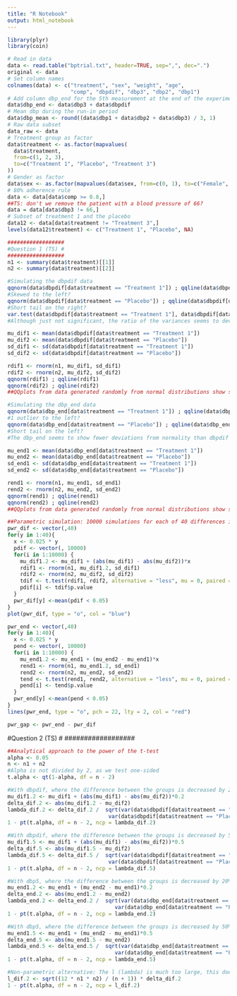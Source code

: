 ---
title: "R Notebook"
output: html_notebook
---



```{r}
library(plyr)
library(coin)

```


```{r}
# Read in data
data <- read.table("bptrial.txt", header=TRUE, sep=",", dec=".")
original <- data
# Set column names
colnames(data) <- c("treatment", "sex", "weight", "age",
                    "comp", "dbpdif", "dbp3", "dbp2", "dbp1")
# Add column dbp_end for the 5th measurement at the end of the experiment
data$dbp_end <- data$dbp3 + data$dbpdif
# Mean dbp during the run-in period
data$dbp_mean <- round((data$dbp1 + data$dbp2 + data$dbp3) / 3, 1)
# Raw data subset
data_raw <- data
# Treatment group as factor
data$treatment <- as.factor(mapvalues(
  data$treatment,
  from=c(1, 2, 3),
  to=c("Treatment 1", "Placebo", "Treatment 3")
))
# Gender as factor
data$sex <- as.factor(mapvalues(data$sex, from=c(0, 1), to=c("Female", "Male")))
# 80% adherence rule
data <- data[data$comp >= 0.8,]
##TS: don't we remove the patient with a blood pressure of 66?
data = data[data$dbp3 != 66,]
# Subset of treatment 1 and the placebo
data12 <- data[data$treatment != "Treatment 3",]
levels(data12$treatment) <- c("Treatment 1", "Placebo", NA)
```
```{r}
##################
#Question 1 (TS) #
##################
n1 <- summary(data$treatment)[[1]]
n2 <- summary(data$treatment)[[2]]

#Simulating the dbpdif data
qqnorm(data$dbpdif[data$treatment == "Treatment 1"]) ; qqline(data$dbpdif[data$treatment == "Treatment 1"])
#Skewed to the left?
qqnorm(data$dbpdif[data$treatment == "Placebo"]) ; qqline(data$dbpdif[data$treatment == "Placebo"])
#Short tail on the right?
var.test(data$dbpdif[data$treatment == "Treatment 1"], data$dbpdif[data$treatment == "Placebo"])
#Although just not significant, the ratio of the variances seems to deviate from 1. I think it would be safer to assume that the variances are not equal.

mu_dif1 <- mean(data$dbpdif[data$treatment == "Treatment 1"])
mu_dif2 <- mean(data$dbpdif[data$treatment == "Placebo"])
sd_dif1 <- sd(data$dbpdif[data$treatment == "Treatment 1"])
sd_dif2 <- sd(data$dbpdif[data$treatment == "Placebo"])

rdif1 <- rnorm(n1, mu_dif1, sd_dif1)
rdif2 <- rnorm(n2, mu_dif2, sd_dif2)
qqnorm(rdif1) ; qqline(rdif1)
qqnorm(rdif2) ; qqline(rdif2)
##QQplots from data generated randomly from normal distributions show similar deviations as the QQplots of the data

#Simulating the dbp_end data
qqnorm(data$dbp_end[data$treatment == "Treatment 1"]) ; qqline(data$dbp_end[data$treatment == "Treatment 1"])
#1 outlier to the left?
qqnorm(data$dbp_end[data$treatment == "Placebo"]) ; qqline(data$dbp_end[data$treatment == "Placebo"])
#Short tail on the left?
#The dbp_end seems to show fewer deviations from normality than dbpdif

mu_end1 <- mean(data$dbp_end[data$treatment == "Treatment 1"])
mu_end2 <- mean(data$dbp_end[data$treatment == "Placebo"])
sd_end1 <- sd(data$dbp_end[data$treatment == "Treatment 1"])
sd_end2 <- sd(data$dbp_end[data$treatment == "Placebo"])

rend1 <- rnorm(n1, mu_end1, sd_end1)
rend2 <- rnorm(n2, mu_end2, sd_end2)
qqnorm(rend1) ; qqline(rend1)
qqnorm(rend2) ; qqline(rend2)
##QQplots from data generated randomly from normal distributions show similar deviations as the QQplots of the data

##Parametric simulation: 10000 simulations for each of 40 differences in means, both for dbpdif and dbp_end. These are plotted together for comparison
pwr_dif <- vector(,40)
for(y in 1:40){
  x <- 0.025 * y
  pdif <- vector(, 10000)
  for(i in 1:10000) {
    mu_dif1.2 <- mu_dif1 + (abs(mu_dif1) - abs(mu_dif2))*x
    rdif1 <- rnorm(n1, mu_dif1.2, sd_dif1)
    rdif2 <- rnorm(n2, mu_dif2, sd_dif2)
    tdif <- t.test(rdif1, rdif2, alternative = "less", mu = 0, paired = F, var.equal = F)
    pdif[i] <- tdif$p.value
  }
  pwr_dif[y] <-mean(pdif < 0.05)
}
plot(pwr_dif, type = "o", col = "blue")

pwr_end <- vector(,40)
for(y in 1:40){
  x <- 0.025 * y
  pend <- vector(, 10000)
  for(i in 1:10000) {
    mu_end1.2 <- mu_end1 + (mu_end2 - mu_end1)*x
    rend1 <- rnorm(n1, mu_end1.2, sd_end1)
    rend2 <- rnorm(n2, mu_end2, sd_end2)
    tend <- t.test(rend1, rend2, alternative = "less", mu = 0, paired = F, var.equal = F)
    pend[i] <- tend$p.value
  }
  pwr_end[y] <-mean(pend < 0.05)
}
lines(pwr_end, type = "o", pch = 22, lty = 2, col = "red")

pwr_gap <- pwr_end - pwr_dif

```

##################
#Question 2 (TS) #
##################
```{r}
##Analytical approach to the power of the t-test
alpha <- 0.05
n <- n1 + n2
#Alpha is not divided by 2, as we test one-sided
t.alpha <- qt(1-alpha, df = n - 2)

#With dbpdif, where the difference between the groups is decreased by 20%
mu_dif1.2 <- mu_dif1 + (abs(mu_dif1) - abs(mu_dif2))*0.2
delta_dif.2 <- abs(mu_dif1.2 - mu_dif2)
lambda_dif.2 <- delta_dif.2 /  sqrt(var(data$dbpdif[data$treatment == "Treatment 1"])/n1 + 
                                var(data$dbpdif[data$treatment == "Placebo"])/n2)
1 - pt(t.alpha, df = n - 2, ncp = lambda_dif.2)

#With dbpdif, where the difference between the groups is decreased by 50%
mu_dif1.5 <- mu_dif1 + (abs(mu_dif1) - abs(mu_dif2))*0.5
delta_dif.5 <- abs(mu_dif1.5 - mu_dif2)
lambda_dif.5 <- delta_dif.5 /  sqrt(var(data$dbpdif[data$treatment == "Treatment 1"])/n1 + 
                                var(data$dbpdif[data$treatment == "Placebo"])/n2)
1 - pt(t.alpha, df = n - 2, ncp = lambda_dif.5)

#With dbp5, where the difference between the groups is decreased by 20%
mu_end1.2 <- mu_end1 + (mu_end2 - mu_end1)*0.2
delta_end.2 <- abs(mu_end1.2 - mu_end2)
lambda_end.2 <- delta_end.2 /  sqrt(var(data$dbp_end[data$treatment == "Treatment 1"])/n1 + 
                                  var(data$dbp_end[data$treatment == "Placebo"])/n2)
1 - pt(t.alpha, df = n - 2, ncp = lambda_end.2)

#With dbp5, where the difference between the groups is decreased by 50%
mu_end1.5 <- mu_end1 + (mu_end2 - mu_end1)*0.5
delta_end.5 <- abs(mu_end1.5 - mu_end2)
lambda_end.5 <- delta_end.5 /  sqrt(var(data$dbp_end[data$treatment == "Treatment 1"])/n1 + 
                                  var(data$dbp_end[data$treatment == "Placebo"])/n2)
1 - pt(t.alpha, df = n - 2, ncp = lambda_end.5)

#Non-parametric alternative: The l (lambda) is much too large, this doesn't work
l_dif.2 <- sqrt((12 * n1 * n2) / (n + 1)) * delta_dif.2
1 - pt(t.alpha, df = n - 2, ncp = l_dif.2)
```



